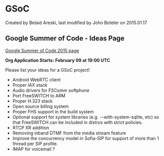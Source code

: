 
# GSoC 

 Created by  Belaid Areski, last modified by  John Boteler on 2015.01.17

## Google Summer of Code - Ideas Page

[Google Summer of Code 2015 page](http://www.google-melange.com/gsoc/homepage/google/gsoc2015)

**Org Application Starts:** **February 09 at 19:00 UTC**

Please list your ideas for a GSoC project!

* Android WebRTC client
* Proper IAX stack
* Audio drivers for FSComm softphone
* Port FreeSWITCH to ARM
* Proper H.323 stack
* Open source billing system
* Proper FHS support in the build system
* Optional support for system libraries (e.g. --with-system-sqlite, etc) so that FreeSWITCH can be included in distros with strict policies.
* RTCP XR addition
* Removing inband DTMF from the media stream feature
* Improve the concurrency model in Sofia-SIP for support of more than 1 thread per SIP profile.
* IMAP for voicemail ?



